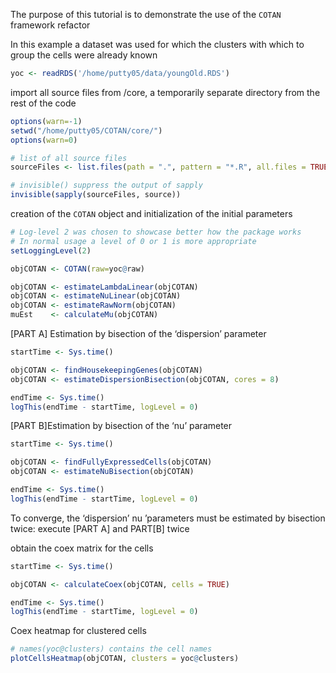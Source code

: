 The purpose of this tutorial is to demonstrate the use 
of the `COTAN` framework refactor

In this example a dataset was used for which the clusters with which to group 
the cells were already known
```r
yoc <- readRDS('/home/putty05/data/youngOld.RDS')
```

import all source files from /core, a temporarily separate directory 
from the rest of the code
```r
options(warn=-1)
setwd("/home/putty05/COTAN/core/")
options(warn=0)

# list of all source files
sourceFiles <- list.files(path = ".", pattern = "*.R", all.files = TRUE)

# invisible() suppress the output of sapply
invisible(sapply(sourceFiles, source)) 
```

creation of the `COTAN` object and initialization of the initial parameters
```r
# Log-level 2 was chosen to showcase better how the package works
# In normal usage a level of 0 or 1 is more appropriate 
setLoggingLevel(2)

objCOTAN <- COTAN(raw=yoc@raw)

objCOTAN <- estimateLambdaLinear(objCOTAN)
objCOTAN <- estimateNuLinear(objCOTAN) 
objCOTAN <- estimateRawNorm(objCOTAN)
muEst    <- calculateMu(objCOTAN)
```

[PART A] Estimation by bisection of the 'dispersion' parameter
```r
startTime <- Sys.time()

objCOTAN <- findHousekeepingGenes(objCOTAN)
objCOTAN <- estimateDispersionBisection(objCOTAN, cores = 8)

endTime <- Sys.time()
logThis(endTime - startTime, logLevel = 0)
```

[PART B]Estimation by bisection of the 'nu' parameter
```r
startTime <- Sys.time()

objCOTAN <- findFullyExpressedCells(objCOTAN)
objCOTAN <- estimateNuBisection(objCOTAN)

endTime <- Sys.time()
logThis(endTime - startTime, logLevel = 0)
```
To converge, the 'dispersion' nu 'parameters must be estimated by bisection 
twice: execute [PART A] and PART[B] twice

obtain the coex matrix for the cells
```r
startTime <- Sys.time()

objCOTAN <- calculateCoex(objCOTAN, cells = TRUE)

endTime <- Sys.time()
logThis(endTime - startTime, logLevel = 0)
```

Coex heatmap for clustered cells

```r
# names(yoc@clusters) contains the cell names
plotCellsHeatmap(objCOTAN, clusters = yoc@clusters)
```

